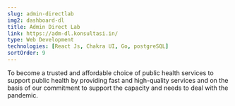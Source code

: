 ```yaml
---
slug: admin-directlab
img2: dashboard-dl
title: Admin Direct Lab
link: https://adm-dl.konsultasi.in/
type: Web Development
technologies: [React Js, Chakra UI, Go, postgreSQL]
sortOrder: 9
---
```


To become a trusted and affordable choice of public health services to support public health by providing fast and high-quality services and on the basis of our commitment to support the capacity and needs to deal with the pandemic.
